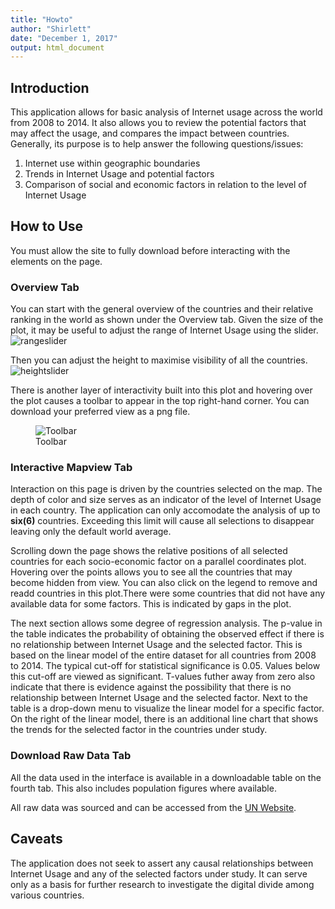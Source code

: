 ```yaml
---
title: "Howto"
author: "Shirlett"
date: "December 1, 2017"
output: html_document
---
```



## Introduction
This application allows for basic analysis of Internet usage across the world from 2008 to 2014.
It also allows you to review the potential factors that may affect the usage, and compares the impact between countries. Generally, its purpose is to help answer the following questions/issues:

1. Internet use within geographic boundaries 
2. Trends in Internet Usage and potential factors
3. Comparison of social and economic factors in relation to the level of Internet Usage


## How to Use
You must allow the site to fully download before interacting with the elements on the page.

### Overview Tab
You can start with the general overview of the countries and their relative ranking in the world as shown under the Overview tab. 
Given the size of the plot, it may be useful to adjust the range of Internet Usage using the slider. 
![rangeslider](range.png)




Then you can adjust the height to maximise visibility of all the countries.
![heightslider](height.png)

There is another layer of interactivity built into this plot and hovering over the plot causes a toolbar to appear in the top right-hand corner. 
You can download your preferred view as a png file.

![Toolbar](download.png)


### Interactive Mapview Tab
Interaction on this page is driven by the countries selected on the map. The depth of color and size serves as an indicator of the level of Internet Usage in each country. The application can only accomodate the analysis of up to **six(6)** countries. Exceeding this limit will cause all selections to disappear leaving only the default world average. 

Scrolling down the page shows the relative positions of all selected countries for each socio-economic factor on a parallel coordinates plot. Hovering over the points allows you to see all the countries that may become hidden from view. You can also click on the legend to remove and readd countries in this plot.There were some countries that did not have any available data for some factors. This is indicated by gaps in the plot. 

The next section allows some degree of regression analysis. The p-value in the table indicates the probability of obtaining the observed effect if there is no relationship between Internet Usage and the selected factor. This is based on the linear model of the entire dataset for all countries from 2008 to 2014. The typical cut-off for statistical significance is 0.05. Values below this cut-off are viewed as significant. T-values futher away from zero also indicate that there is evidence against the possibility that there is no relationship between Internet Usage and the selected factor. Next to the table is a drop-down menu to visualize the linear model for a specific factor. On the right of the linear model, there is an additional line chart that shows the trends for the selected factor in the countries under study.

### Download Raw Data Tab
All the data used in the interface is available in a downloadable table on the fourth tab. This also includes population figures where available.

All raw data was sourced and can be accessed from the [UN Website](http://data.un.org/Explorer.aspx?d=SDGs&f=series%3aSL_TLF_UEM).


## Caveats
The application does not seek to assert any causal relationships between Internet Usage and any of the selected factors under study. It can serve only as a basis for further research to investigate the digital divide among various countries.
